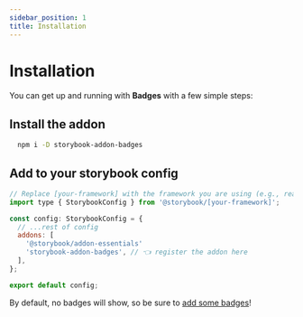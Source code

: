 ```yaml
---
sidebar_position: 1
title: Installation
---
```


# Installation

You can get up and running with **Badges** with a few simple steps:

## Install the addon

```bash npm2yarn
  npm i -D storybook-addon-badges
```

## Add to your storybook config

```js title=".storybook/main.ts"
// Replace [your-framework] with the framework you are using (e.g., react-webpack5, vue3-vite)
import type { StorybookConfig } from '@storybook/[your-framework]';

const config: StorybookConfig = {
  // ...rest of config
  addons: [
    '@storybook/addon-essentials'
    'storybook-addon-badges', // 👈 register the addon here
  ],
};

export default config;
```

By default, no badges will show, so be sure to [add some badges](./add-badges.mdx)!
